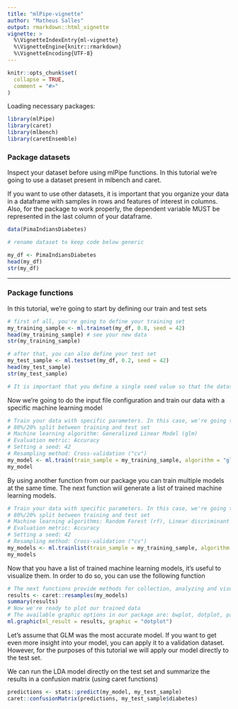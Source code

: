 ```yaml
---
title: "mlPipe-vignette"
author: "Matheus Salles"
output: rmarkdown::html_vignette
vignette: >
  %\VignetteIndexEntry{ml-vignette}
  %\VignetteEngine{knitr::rmarkdown}
  %\VignetteEncoding{UTF-8}
---
```


```r
knitr::opts_chunk$set(
  collapse = TRUE,
  comment = "#>"
)
```

Loading necessary packages:
```r
library(mlPipe)
library(caret)
library(mlbench)
library(caretEnsemble)
```

### Package datasets
Inspect your dataset before using mlPipe functions. In this tutorial we're going to use a dataset present in mlbench and caret.

If you want to use other datasets, it is important that you organize your data in a dataframe with samples in rows and features of interest in columns. Also, for the package to work properly, the dependent variable MUST be represented in the last column of your dataframe.
```r
data(PimaIndiansDiabetes)

# rename dataset to keep code below generic

my_df <- PimaIndiansDiabetes
head(my_df)
str(my_df)
```

--------------

### Package functions
In this tutorial, we're going to start by defining our train and test sets
```r
# first of all, you're going to define your training set
my_training_sample <- ml.trainset(my_df, 0.8, seed = 42)
head(my_training_sample) # see your new data
str(my_training_sample)

# after that, you can also define your test set
my_test_sample <- ml.testset(my_df, 0.2, seed = 42)
head(my_test_sample)
str(my_test_sample)

# It is important that you define a single seed value so that the datasets are compatible
```

Now we're going to do the input file configuration and train our data with a specific machine learning model
```r
# Train your data with specific parameters. In this case, we're going to use:
# 80%/20% split between training and test set
# Machine learning algorithm: Generalized Linear Model (glm)
# Evaluation metric: Accuracy
# Setting a seed: 42
# Resampling method: Cross-validation ("cv")
my_model <- ml.train(train_sample = my_training_sample, algorithm = "glm", metric = "Accuracy", seed = 42, resampling = "cv")
my_model
```

By using another function from our package you can train multiple models at the same time. The next function wiil generate a list of trained machine learning models.
```r
# Train your data with specific parameters. In this case, we're going to use:
# 80%/20% split between training and test set
# Machine learning algorithms: Random Forest (rf), Linear discriminant analysis (lda), Generalized Linear Model (glm), K-Nearest Neighbour (knn)
# Evaluation metric: Accuracy
# Setting a seed: 42
# Resampling method: Cross-validation ("cv")
my_models <- ml.trainlist(train_sample = my_training_sample, algorithm = c("rf", "lda", "glm", "knn"), metric = "Accuracy", seed = 42, resampling = "cv")
my_models
```

Now that you have a list of trained machine learning models, it's useful to visualize them. In order to do so, you can use the following function
```r
# The next functions provide methods for collection, analyzing and visualizing a set of resampling results from a common data set.
results <- caret::resamples(my_models)
summary(results)
# Now we're ready to plot our trained data
# The available graphic options in our package are: bwplot, dotplot, parallelplot and splom. In this tutorial we're going to use dotplot:
ml.graphic(ml_result = results, graphic = "dotplot")
```

Let's assume that GLM was the most accurate model. If you want to get even more insight into your model, you can apply it to a validation dataset. However, for the purposes of this tutorial we will apply our model directly to the test set.

We can run the LDA model directly on the test set and summarize the results in a confusion matrix (using caret functions)
```r
predictions <- stats::predict(my_model, my_test_sample)
caret::confusionMatrix(predictions, my_test_sample$diabetes)
```
